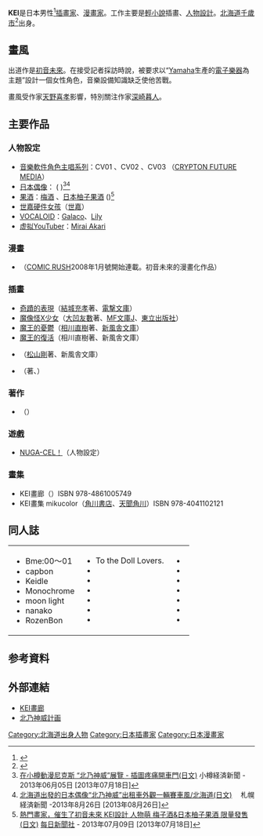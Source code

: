 '''KEI'''{{BD|1981年|4月1日|catIdx=Kei}}是日本男性<ref>{{Cite web |url=http://kei-garou.net/blog/archives/2007/12/vocaloid2_1.html |title=KEI畫廊：VOCALOID2 鏡音鈴、連 |accessdate=2007-12-20 |archive-date=2007-12-25 |archive-url=https://web.archive.org/web/20071225034818/http://kei-garou.net/blog/archives/2007/12/vocaloid2_1.html |dead-url=no }}</ref>[[插畫家|插畫家]]、[[漫畫家|漫畫家]]。工作主要是[[輕小說|輕小說]]插畫、[[人物設計|人物設計]]。[[北海道|北海道]][[千歲市|千歲市]]<ref>{{cite web|url= http://www.hokkaido-np.co.jp/news/topic/57235.html|title= 虛擬偶像「初音未來」大熱 札幌的軟件公司 售出二萬套|accessdate= 2007年10月28日|author= |date= 2007年10月27日|publisher= 北海道新聞|language= ja}}{{dead link|date=2017年11月 |bot=InternetArchiveBot |fix-attempted=yes }}</ref>出身。
==畫風==

出道作是[[初音未來|初音未來]]。在接受記者採訪時說，被要求以“[[Yamaha|Yamaha]]生產的[[電子樂器|電子樂器]]為主題”設計一個女性角色，音樂設備知識缺乏使他苦戰。 

畫風受作家[[天野喜孝|天野喜孝]]影響，特別關注作家[[深崎暮人|深崎暮人]]。

== 主要作品 ==
=== 人物設定 ===
*[[音樂軟件|音樂軟件]][[角色主唱系列|角色主唱系列]]：CV01 {{nihongo|[[初音未來|初音未來]]|初音ミク}}、CV02 {{nihongo|[[鏡音鈴、連|鏡音鈴、連]]|鏡音リン・レン}}、CV03 {{nihongo|[[巡音流歌|巡音流歌]]|巡音ルカ}}（[[CRYPTON_FUTURE_MEDIA|CRYPTON FUTURE MEDIA]]）
*[[日本偶像|日本偶像]]： {{nihongo|[[北乃神威|北乃神威]]|北乃カムイ}}( {{nihongo|北乃神威計画|北乃カムイプロジェクト}} )<ref name="kamuikitano1">[http://otaru.keizai.biz/headline/98/ 在小樽動漫尼克斯 “北乃神威”展覽 - 插圖疼痛開車門(日文)] {{Wayback|url=http://otaru.keizai.biz/headline/98/ |date=20160303204907 }} 小樽経済新聞 - 2013年06月05日 [2013年07月18日]</ref><ref name="kamuikitano2">[http://sapporo.keizai.biz/photoflash/2097/ 北海道出發的日本偶像“北乃神威”出租車外觀一輛賽車風/北海道(日文)] {{Wayback|url=http://sapporo.keizai.biz/photoflash/2097/ |date=20160202115431 }}　札幌経済新聞 -2013年8月26日 [2013年08月26日]</ref>
*[[果酒|果酒]]：[[梅酒|梅酒]] {{nihongo|MEU|メウ}}、[[日本柚子|日本柚子]][[果酒|果酒]] {{nihongo|YURISU|ユリス}}({{link-ja|中埜酒造|中埜酒造}})<ref name="meu_yurisu">[http://news.mynavi.jp/news/2013/07/09/134/index.html 熱門畫家，催生了初音未來 KEI設計 人物萌 梅子酒&日本柚子果酒 限量發售(日文)] {{Wayback|url=http://news.mynavi.jp/news/2013/07/09/134/index.html |date=20140220214322 }}  [[每日新聞社|每日新聞社]] - 2013年07月09日 [2013年07月18日]</ref>
*[[世嘉硬件女孩|世嘉硬件女孩]]（[[世嘉|世嘉]]）
*[[VOCALOID|VOCALOID]]：[[Galaco|Galaco]]、[[Lily_(VOCALOID)|Lily]]
*[[虚拟YouTuber|虚拟YouTuber]]：[[Mirai_Akari|Mirai Akari]]

=== 漫畫 ===
*{{nihongo|[[廠商非正式_初音Mix|廠商非正式 初音Mix]]|メーカー非公式 初音みっくす}}（[[COMIC_RUSH|COMIC RUSH]]2008年1月號開始連載。初音未來的漫畫化作品）
=== 插畫 ===
*[[奇蹟的表現|奇蹟的表現]]（[[結城充孝|結城充孝]]著、[[電撃文庫|電撃文庫]]）
*[[魔像怪X少女|魔像怪X少女]]（[[大凹友數|大凹友數]]著、[[MF文庫J|MF文庫J]]、[[東立出版社|東立出版社]]）
*[[魔王的憂鬱|魔王的憂鬱]]（[[相川直樹|相川直樹]]著、[[新風舎文庫|新風舎文庫]]）
*[[魔王的復活|魔王的復活]]（相川直樹著、新風舎文庫）
*{{lang|ja|[[怪獣工場ピギャース!|怪獣工場ピギャース!]]}}（[[松山剛|松山剛]]著、新風舎文庫）
*{{lang|ja|[[影踏みシティ|影踏みシティ]]}}（{{lang|ja|[[あらいりゅうじ|あらいりゅうじ]]}}著、{{lang|ja|[[ゼータ文庫|ゼータ文庫]]}}）
=== 著作 ===
*{{lang|ja|キャラクターをつくろう! CG彩色テクニック 6}}（{{lang|ja|[[ビー・エヌ・エヌ新社|ビー・エヌ・エヌ新社]]}}）
=== 遊戲 ===
*[[NUGA-CEL！|NUGA-CEL！]]（人物設定）
=== 畫集 ===
*KEI畫廊（{{lang|ja|ビー・エヌ・エヌ新社}}）ISBN 978-4861005749
*KEI畫集 mikucolor（[[角川書店|角川書店]]、[[天聞角川|天聞角川]]）ISBN 978-4041102121

== 同人誌 ==
{|
|valign="top"|
*Bme:00〜01
*capbon
*Keidle
*Monochrome
*moon light
*nanako
*RozenBon
|valign="top"|
*To the Doll Lovers.
*{{lang|ja|画"GA"Vol.01}}
*{{lang|ja|かるぼん}}
*{{lang|ja|空間現代}}
*{{lang|ja|ケイブボン}}
*{{lang|ja|地獄絵図}}
*{{lang|ja|じごくぼん}}
|valign="top"|
*{{lang|ja|ぜったいりょういきぼん}}
*{{lang|ja|卒業前の小さな小話}}
*{{lang|ja|はとぼん1〜5}}
*{{lang|ja|ビスケシュー}}
*{{lang|ja|ヘタキス}}
*{{lang|ja|まりぼん1〜6}}
*{{lang|ja|祐巳をギュッとね}}
|}

== 参考資料 ==
<div class="references-small">
<references />
</div>

== 外部連結 ==
* [https://web.archive.org/web/20140812212722/http://www.kei-garou.net/ KEI畫廊]
* [https://web.archive.org/web/20130531214902/http://kitano-kamui.com/ 北乃神威計画]
{{DEFAULTSORT:Kei}}

[[Category:北海道出身人物|Category:北海道出身人物]]
[[Category:日本插畫家|Category:日本插畫家]]
[[Category:日本漫畫家|Category:日本漫畫家]]